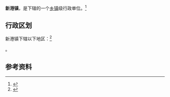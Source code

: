 {{中国乡级行政区|44/16/25/115/000}}

'''新港镇'''，是{{PRC admin/fullname|44/16/25/115/000|3}}下辖的一个[[乡镇|乡镇]]级行政单位。<ref>{{PRC admin/ref sgc|{{PRC admin/parent|44/16/25/115/000}}}}</ref>

== 行政区划 ==

新港镇下辖以下地区：<ref>{{PRC admin/ref sgc|44/16/25/115/000}}</ref>

{{PRC admin/children|44/16/25/115/000}}。

== 参考资料 ==

{{reflist}}

{{行政区划小作品}}
{{PRC admin/navcat|44/16/25/115/000}}